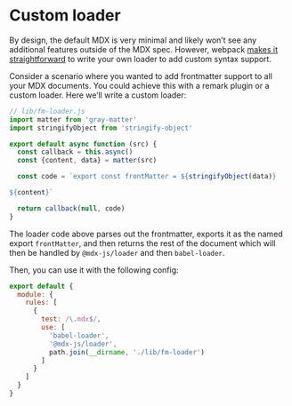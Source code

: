 # Custom loader

By design, the default MDX is very minimal and likely won’t see any additional features outside of the MDX spec. However, webpack [makes it straightforward][webpack-loader] to write your own loader to add custom syntax support.

Consider a scenario where you wanted to add frontmatter support to all your MDX documents. You could achieve this with a remark plugin or a custom loader. Here we’ll write a custom loader:

```js
// lib/fm-loader.js
import matter from 'gray-matter'
import stringifyObject from 'stringify-object'

export default async function (src) {
  const callback = this.async()
  const {content, data} = matter(src)

  const code = `export const frontMatter = ${stringifyObject(data)}

${content}`

  return callback(null, code)
}
```

The loader code above parses out the frontmatter, exports it as the named export `frontMatter`, and then returns the rest of the document which will then be handled by `@mdx-js/loader` and then `babel-loader`.

Then, you can use it with the following config:

```js
export default {
  module: {
    rules: [
      {
        test: /\.mdx$/,
        use: [
          'babel-loader',
          '@mdx-js/loader',
          path.join(__dirname, './lib/fm-loader')
        ]
      }
    ]
  }
}
```

[webpack-loader]: https://webpack.js.org/contribute/writing-a-loader
